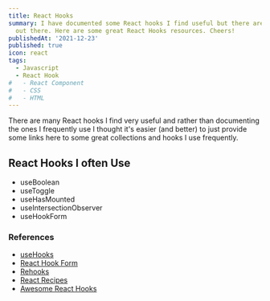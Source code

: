 ```yaml
---
title: React Hooks
summary: I have documented some React hooks I find useful but there are many, many hooks
  out there. Here are some great React Hooks resources. Cheers!
publishedAt: '2021-12-23'
published: true
icon: react
tags:
  - Javascript
  - React Hook
#   - React Component
#   - CSS
#   - HTML
---
```


There are many React hooks I find very useful and rather than documenting the ones I frequently use I thought it's easier (and better) to just provide some links here to some great collections and hooks I use frequently.

## React Hooks I often Use

- useBoolean
- useToggle
- useHasMounted
- useIntersectionObserver
- useHookForm

### References

- [useHooks](https://usehooks.com/)
- [React Hook Form](https://www.npmjs.com/package/react-hook-form)
- [Rehooks](https://github.com/rehooks)
- [React Recipes](https://github.com/craig1123/react-recipes)
- [Awesome React Hooks](https://github.com/rehooks/awesome-react-hooks)

